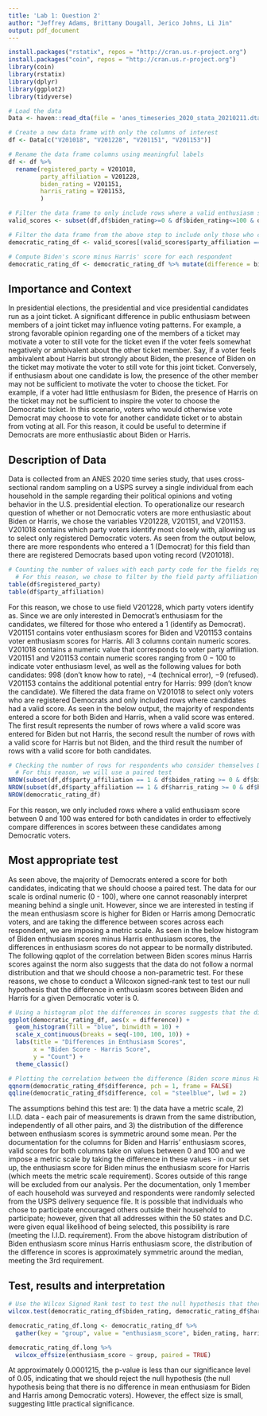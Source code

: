 ```yaml
---
title: 'Lab 1: Question 2'
author: "Jeffrey Adams, Brittany Dougall, Jerico Johns, Li Jin"
output: pdf_document
---
```


```r
install.packages("rstatix", repos = "http://cran.us.r-project.org")
install.packages("coin", repos = "http://cran.us.r-project.org")
library(coin)
library(rstatix)
library(dplyr)
library(ggplot2) 
library(tidyverse)
```

```r
# Load the data
Data <- haven::read_dta(file = 'anes_timeseries_2020_stata_20210211.dta')

# Create a new data frame with only the columns of interest
df <- Data[c("V201018", "V201228", "V201151", "V201153")]

# Rename the data frame columns using meaningful labels
df <- df %>%
  rename(registered_party = V201018, 
         party_affiliation = V201228,
         biden_rating = V201151,
         harris_rating = V201153,
         )

# Filter the data frame to only include rows where a valid enthusiasm score was entered for both Biden and Harris
valid_scores <- subset(df,df$biden_rating>=0 & df$biden_rating<=100 & df$harris_rating >= 0 & df$harris_rating <= 100)

# Filter the data frame from the above step to include only those who consider themselves to be affiliated with the Democratic party
democratic_rating_df <- valid_scores[(valid_scores$party_affiliation == 1), ]

# Compute Biden's score minus Harris' score for each respondent
democratic_rating_df <- democratic_rating_df %>% mutate(difference = biden_rating - harris_rating)
```
## Importance and Context
In presidential elections, the presidential and vice presidential candidates run as a joint ticket. A significant difference in public enthusiasm between members of a joint ticket may influence voting patterns. For example, a strong favorable opinion regarding one of the members of a ticket may motivate a voter to still vote for the ticket even if the voter feels somewhat negatively or ambivalent about the other ticket member. Say, if a voter feels ambivalent about Harris but strongly about Biden, the presence of Biden on the ticket may motivate the voter to still vote for this joint ticket. Conversely, if enthusiasm about one candidate is low, the presence of the other member may not be sufficient to motivate the voter to choose the ticket. For example, if a voter had little enthusiasm for Biden, the presence of Harris on the ticket may not be sufficient to inspire the voter to choose the Democratic ticket. In this scenario, voters who would otherwise vote Democrat may choose to vote for another candidate ticket or to abstain from voting at all. For this reason, it could be useful to determine if Democrats are more enthusiastic about Biden or Harris.

## Description of Data
Data is collected from an ANES 2020 time series study, that uses cross-sectional random sampling on a USPS survey a single individual from each household in the sample regarding their political opinions and voting behavior in the U.S. presidential election. To operationalize our research question of whether or not Democratic voters are more enthusiastic about Biden or Harris, we chose the variables V201228, V201151, and V201153. V201018 contains which party voters identify most closely with, allowing us to select only registered Democratic voters. As seen from the output below, there are more respondents who entered a $1$ (Democrat) for this field than there are registered Democrats based upon voting record (V201018).
```r
# Counting the number of values with each party code for the fields registered party and party affiliation (how the voter thinks of oneself) reveals that more voters consider themselves to be Democrat (value of 1) than are registered as Democrat
  # For this reason, we chose to filter by the field party affiliation for Democrats
table(df$registered_party)
table(df$party_affiliation)
```
For this reason, we chose to use field V201228, which party voters identify as. Since we are only interested in Democrat's enthusiasm for the candidates, we filtered for those who entered a 1 (identify as Democrat). V201151 contains voter enthusiasm scores for Biden and V201153 contains voter enthusiasm scores for Harris. All 3 columns contain numeric scores. V201018 contains a numeric value that corresponds to voter party affiliation. V201151 and V201153 contain numeric scores ranging from $0 - 100$ to indicate voter enthusiasm level, as well as the following values for both candidates: $998$ (don't know how to rate), $-4$ (technical error), $-9$ (refused). V201153 contains the additional potential entry for Harris: $999$ (don't know the candidate). We filtered the data frame on V201018 to select only voters who are registered Democrats and only included rows where candidates had a valid score. As seen in the below output, the majority of respondents entered a score for both Biden and Harris, when a valid score was entered. The first result represents the number of rows where a valid score was entered for Biden but not Harris, the second result the number of rows with a valid score for Harris but not Biden, and the third result the number of rows with a valid score for both candidates.
```r
# Checking the number of rows for respondents who consider themselves Democrats where Biden has a valid enthusiasm score but Harris does not and vice versa reveals that the majority of respondents enter a valid score for both candidates if a valid score is entered
  # For this reason, we will use a paired test
NROW(subset(df,df$party_affiliation == 1 & df$biden_rating >= 0 & df$biden_rating <= 100 & (df$harris_rating %in% c(999, 998, -4, -9))))
NROW(subset(df,df$party_affiliation == 1 & df$harris_rating >= 0 & df$harris_rating <= 100 & (df$biden_rating %in% c(999, 998, -4, -9))))
NROW(democratic_rating_df)
```
For this reason, we only included rows where a valid enthusiasm score between $0$ and $100$ was entered for both candidates in order to effectively compare differences in scores between these candidates among Democratic voters.

## Most appropriate test
As seen above, the majority of Democrats entered a score for both candidates, indicating that we should choose a paired test. The data for our scale is ordinal numeric (0 - 100), where one cannot reasonably interpret meaning behind a single unit. However, since we are interested in testing if the mean enthusiasm score is higher for Biden or Harris among Democratic voters, and are taking the difference between scores across each respondent, we are imposing a metric scale. As seen in the below histogram of Biden enthusiasm scores minus Harris enthusiasm scores, the differences in enthusiasm scores do not appear to be normally distributed. The following qqplot of the correlation between Biden scores minus Harris scores against the norm also suggests that the data do not follow a normal distribution and that we should choose a non-parametric test. For these reasons, we chose to conduct a Wilcoxon signed-rank test to test our null hypothesis that the difference in enthusiasm scores between Biden and Harris for a given Democratic voter is $0$.
```r

# Using a histogram plot the differences in scores suggests that the difference in scores is not normally distributed
ggplot(democratic_rating_df, aes(x = difference)) + 
  geom_histogram(fill = "blue", binwidth = 10) +
  scale_x_continuous(breaks = seq(-100, 100, 10)) +
  labs(title = "Differences in Enthusiasm Scores",
       x = "Biden Score - Harris Score",
       y = "Count") + 
  theme_classic()

# Plotting the correlation between the difference (Biden score minus Harris score) and the norm also suggests deviations from normality
qqnorm(democratic_rating_df$difference, pch = 1, frame = FALSE)
qqline(democratic_rating_df$difference, col = "steelblue", lwd = 2)
```
The assumptions behind this test are: 1) the data have a metric scale, 2) I.I.D. data - each pair of measurements is drawn from the same distribution, independently of all other pairs, and 3) the distribution of the difference between enthusiasm scores is symmetric around some mean. Per the documentation for the columns for Biden and Harris' enthusiasm scores, valid scores for both columns take on values between 0 and 100 and we impose a metric scale by taking the difference in these values - in our set up, the enthusiasm score for Biden minus the enthusiasm score for Harris (which meets the metric scale requirement). Scores outside of this range will be excluded from our analysis. Per the documentation, only 1 member of each household was surveyed and respondents were randomly selected from the USPS delivery sequence file. It is possible that individuals who chose to participate encouraged others outside their household to participate; however, given that all addresses within the 50 states and D.C. were given equal likelihood of being selected, this possibility is rare (meeting the I.I.D. requirement). From the above histogram distribution of Biden enthusiasm score minus Harris enthusiasm score, the distribution of the difference in scores is approximately symmetric around the median, meeting the 3rd requirement. 

## Test, results and interpretation
```r
# Use the Wilcox Signed Rank test to test the null hypothesis that there is no significant difference in public enthusiasm for Biden and Harris
wilcox.test(democratic_rating_df$biden_rating, democratic_rating_df$harris_rating, alternative = "two.sided", paired = TRUE)

democratic_rating_df.long <- democratic_rating_df %>%
  gather(key = "group", value = "enthusiasm_score", biden_rating, harris_rating)

democratic_rating_df.long %>% 
  wilcox_effsize(enthusiasm_score ~ group, paired = TRUE)
```
At approximately $0.0001215$, the p-value is less than our significance level of 0.05, indicating that we should reject the null hypothesis (the null hypothesis being that there is no difference in mean enthusiasm for Biden and Harris among Democratic voters). However, the effect size is small, suggesting little practical significance.